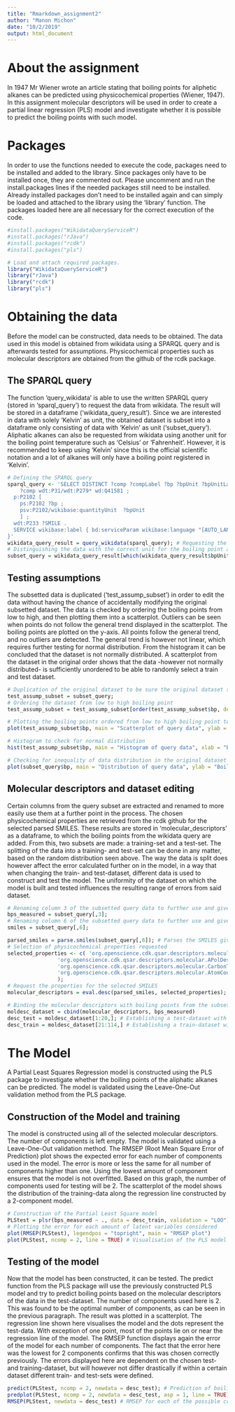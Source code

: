 ```yaml
---
title: "Rmarkdown_assignment2"
author: "Manon Michon"
date: "10/2/2019"
output: html_document
---
```

# About the assignment
In 1947 Mr Wiener wrote an article stating that boiling points for aliphetic alkanes can be predicted using physicochemical properties (Wiener, 1947). In this assignment molecular descriptors will be used in order to create a partial linear regression (PLS) model and investigate whether it is possible to predict the boiling points with such model.

# Packages

In order to use the functions needed to execute the code, packages need to be installed and added to the library. Since packages only have to be installed once, they are commented out. Please uncomment and run the install.packages lines if the needed packages still need to be installed. Already installed packages don't need to be installed again and can simply be loaded and attached to the library using the 'library' function. The packages loaded here are all necessary for the correct execution of the code.

```r

#install.packages("WikidataQueryServiceR")
#install.packages("rJava")
#install.packages("rcdk")
#install.packages("pls")

# Load and attach required packages. 
library("WikidataQueryServiceR")
library("rJava")
library("rcdk")
library("pls")

```

# Obtaining the data

Before the model can be constructed, data needs to be obtained. The data used in this model is obtained from wikidata using a SPARQL query and is afterwards tested for assumptions. Physicochemical properties such as molecular descriptors are obtained from the github of the rcdk package.

## The SPARQL query

The function 'query_wikidata' is able to use the written SPARQL query (stored in 'sparql_query') to request the data from wikidata. The result will be stored in a dataframe ('wikidata_query_result'). Since we are interested in data with solely 'Kelvin' as unit, the obtained dataset is subset into a dataframe only consisting of data with 'Kelvin' as unit ('subset_query').
Aliphatic alkanes can also be requested from wikidata using another unit for the boiling point temperature such as 'Celsius' or 'Fahrenheit'. However, it is recommended to keep using 'Kelvin' since this is the official scientific notation and a lot of alkanes will only have a boiling point registered in 'Kelvin'.

``` r
# Defining the SPARQL query
sparql_query <- 'SELECT DISTINCT ?comp ?compLabel ?bp ?bpUnit ?bpUnitLabel ?SMILE WHERE {
    ?comp wdt:P31/wdt:P279* wd:Q41581 ;
  p:P2102 [
    ps:P2102 ?bp ;
    psv:P2102/wikibase:quantityUnit  ?bpUnit
    ] ;
  wdt:P233 ?SMILE .
  SERVICE wikibase:label { bd:serviceParam wikibase:language "[AUTO_LANGUAGE],en". }
}'
wikidata_query_result = query_wikidata(sparql_query); # Requesting the query from the wikidata server
# Distinguishing the data with the correct unit for the boiling point and subsetting that data
subset_query = wikidata_query_result[which(wikidata_query_result$bpUnitLabel == 'kelvin'),]; 
```

## Testing assumptions

The subsetted data is duplicated ('test_assump_subset') in order to edit the data without having the chance of accidentally modifying the original subsetted dataset. The data is checked by ordering the boiling points from low to high, and then plotting them into a scatterplot. Outliers can be seen when points do not follow the general trend displayed in the scatterplot. The boiling points are plotted on the y-axis. All points follow the general trend, and no outliers are detected. The general trend is however not linear, which requires further testing for normal distribution. From the histogram it can be concluded that the dataset is not normally distributed. A scatterplot from the dataset in the original order shows that the data -however not normally distributed- is sufficiently unordered to be able to randomly select a train and test dataset.

``` r
# Duplication of the original dataset to be sure the original dataset stays intact
test_assump_subset = subset_query;
# Ordering the dataset from low to high boiling point
test_assump_subset = test_assump_subset[order(test_assump_subset$bp, decreasing = FALSE),] 

# Plotting the boiling points ordered from low to high boiling point to check for outliers
plot(test_assump_subset$bp, main = "Scatterplot of query data", ylab = "Boiling point") 

# Histogram to check for normal distribution
hist(test_assump_subset$bp, main = "Histogram of query data", xlab = "Boiling point") 

# Checking for inequality of data distribution in the original dataset by plotting the data with no order in boiling point
plot(subset_query$bp, main = "Distribution of query data", ylab = "Boiling point") 

```

## Molecular descriptors and dataset editing

Certain columns from the query subset are extracted and renamed to more easily use them at a further point in the process.
The chosen physicochemical properties are retrieved from the rcdk github for the selected parsed SMILES. These results are stored in 'molecular_descriptors' as a dataframe, to which the boiling points from the wikidata query are added. From this, two subsets are made: a training-set and a test-set.
The splitting of the data into a training- and test-set can be done in any matter, based on the random distribution seen above. The way the data is split does however affect the error calculated further on in the model, in a way that when changing the train- and test-dataset, different data is used to construct and test the model. The uniformity of the dataset on which the model is built and tested influences the resulting range of errors from said dataset.

``` r
# Renaming column 3 of the subsetted query data to further use and give meaning to this column
bps_measured = subset_query[,3]; 
# Renaming column 6 of the subsetted query data to further use and give meaning to this column
smiles = subset_query[,6]; 

parsed_smiles = parse.smiles(subset_query[,6]); # Parses the SMILES given
# Selection of physicochemical properties requested
selected_properties <- c( 'org.openscience.cdk.qsar.descriptors.molecular.WienerNumbersDescriptor',
                'org.openscience.cdk.qsar.descriptors.molecular.APolDescriptor',
                'org.openscience.cdk.qsar.descriptors.molecular.CarbonTypesDescriptor',
                'org.openscience.cdk.qsar.descriptors.molecular.AtomCountDescriptor'
                );
# Request the properties for the selected SMILES
molecular_descriptors = eval.desc(parsed_smiles, selected_properties);

# Binding the molecular descriptors with boiling points from the subsetted query result
moldesc_dataset = cbind(molecular_descriptors, bps_measured)
desc_test = moldesc_dataset[1:20,]; # Establishing a test-dataset with the first twenty alkanes
desc_train = moldesc_dataset[21:114,] # Establishing a train-dataset with the rest of the alkanes
```


# The Model

A Partial Least Squares Regression model is constructed using the PLS package to investigate whether the boiling points of the aliphatic alkanes can be predicted. The model is validated using the Leave-One-Out validation method from the PLS package.

## Construction of the Model and training

The model is constructed using all of the selected molecular descriptors. The number of components is left empty. The model is validated using a Leave-One-Out validation method.
The RMSEP (Root Mean Square Error of Prediction) plot shows the expected error for each number of components used in the model. The error is more or less the same for all number of components higher than one. Using the lowest amount of component ensures that the model is not overfitted. Based on this graph, the number of components used for testing will be 2.
The scatterplot of the model shows the distribution of the training-data along the regression line constructed by a 2-component model.

``` r
# Construction of the Partial Least Square model
PLStest = plsr(bps_measured ~ ., data = desc_train, validation = "LOO");
# Plotting the error for each amount of latent variables considered
plot(RMSEP(PLStest), legendpos = "topright", main = "RMSEP plot")
plot(PLStest, ncomp = 2, line = TRUE) # Visualisation of the PLS model in combination with the training data
```

## Testing of the model

Now that the model has been constructed, it can be tested. The predict function from the PLS package will use the previously constructed PLS model and try to predict boiling points based on the molecular descriptors of the data in the test-dataset. The number of components used here is 2. This was found to be the optimal number of components, as can be seen in the previous paragraph.
The result was plotted in a scatterplot. The regression line shown here visualises the model and the dots represent the test-data. With exception of one point, most of the points lie on or near the regression line of the model.
The RMSEP function displays again the error of the model for each number of components. The fact that the error here was the lowest for 2 components confirms that this was chosen correctly previously. The errors displayed here are dependent on the chosen test- and training-dataset, but will however not differ drastically if within a certain dataset different train- and test-sets were defined.


``` r
predict(PLStest, ncomp = 2, newdata = desc_test); # Prediction of boiling points using the test data
predplot(PLStest, ncomp = 2, newdata = desc_test, asp = 1, line = TRUE) # The test data is plotted
RMSEP(PLStest, newdata = desc_test) # RMSEP for each of the possible components for the test dataset
```



